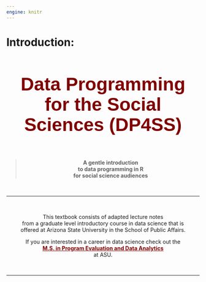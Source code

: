 ```yaml
---
engine: knitr
---
```


# Introduction: {.unnumbered} 



<center>

#### Data Programming for the Social Sciences (DP4SS) 

> **A gentle introduction**  
> **to data programming in R**  
> **for social science audiences** 


<br>
<hr>
<br> 

This textbook consists of adapted lecture notes  
from a graduate level introductory course in data science that is   
offered at Arizona State University in the School of Public Affairs.


If you are interested in a career in data science check out the   
[**M.S. in Program Evaluation and Data Analytics**](https://ds4ps.org/ms-prog-eval-data-analytics/courses/)   
at ASU. 


<br>
<hr>
<br>

</center>



<style>

h4 {
    font-family: "Century Gothic", CenturyGothic, AppleGothic, sans-serif;
    font-weight: bold;
    font-size: 48px;
    color: maroon;
    line-height: 1.1em;
}

.blockquote {
    font-size: 28px;
    color: maroon;
}

p a {
  color: maroon;
  font-weight: bold;
}

</style>
